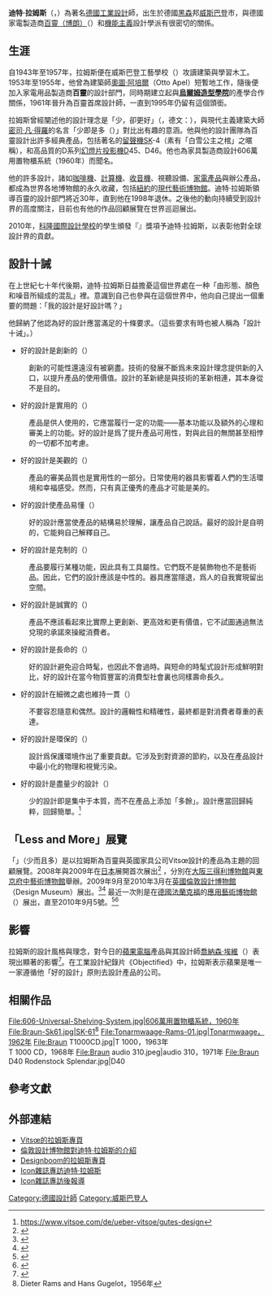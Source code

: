 {{Infobox person
| native_name               = {{lang|de|Dieter Rams}}
| name        = 迪特·拉姆斯
| honorific_suffix          =
| image       = Dieter-rams-boston2005-001.jpg
| alt         = 
| caption     = 迪特·拉姆斯在2005年博朗创新纪念展上
| birth_date  = {{Birth date and age|1932|05|20|df=y}}
| birth_place = [[德国|德国]][[黑森|黑森]][[威斯巴登|威斯巴登]]
| death_date  = 
| death_place = 
| residence                 =
| nationality = 德国
| other_names = 
| known_for   = [[德国博朗|德国博朗]]消费产品，Vitsœ 606万用置物柜系统
| occupation  = [[工业设计|工业设计]]
}}
'''迪特·拉姆斯'''（{{lang-de|Dieter Rams}}，{{bd|1932年|5月20日|}}）為著名[[德國|德國]][[工業設計|工業設計]]師，出生於德國[[黑森|黑森]]邦[[威斯巴登|威斯巴登]]市，與德國家電製造商[[百靈_(企業)|百靈（博朗）]]（{{lang|de|Braun}}）和[[功能主義|機能主義]]設計學派有很密切的關係。

== 生涯 ==
自1943年至1957年，拉姆斯便在威斯巴登工藝學校（{{lang|de|Werkkunstschule Wiesbaden}}）攻讀建築與學習木工。1953年至1955年，他曾為建築師[[奧圖·阿培爾|奧圖·阿培爾]]（Otto Apel）短暫地工作，隨後便加入家電用品製造商'''百靈'''的設計部門，同時期建立起與'''[[烏爾姆造型學院|烏爾姆造型學院]]'''的產學合作關係，1961年晉升為百靈首席設計師，一直到1995年仍留有這個頭銜。

拉姆斯曾經闡述他的設計理念是「少，卻更好」（{{lang|en|Less, but better}}，德文：{{lang|de|Weniger, aber besser}}），與現代主義建築大師[[密司·凡·得羅|密司·凡·得羅]]的名言「少即是多（{{lang|en|Less is more}}）」對比出有趣的意涵。他與他的設計團隊為百靈設計出許多經典產品，包括著名的[[留聲機|留聲機]]SK-4（素有「白雪公主之棺」之暱稱），和高品質的D系列[[幻燈片投影機|幻燈片投影機]]D45、D46。他也為家具製造商{{le|Vitsœ}}設計606萬用置物櫃系統（1960年）而聞名。

他的許多設計，諸如[[咖啡機|咖啡機]]、[[計算機|計算機]]、[[收音機|收音機]]、視聽設備、[[家電|家電產品]]與辦公產品，都成為世界各地博物館的永久收藏，包括[[紐約|紐約]]的[[現代藝術博物館|現代藝術博物館]]。迪特·拉姆斯領導百靈的設計部門將近30年，直到他在1998年退休。之後他的動向持續受到設計界的高度關注，目前也有他的作品回顧展覽在世界巡迴展出。

2010年，[[科隆國際設計學校|科隆國際設計學校]]的學生頒發『{{lang|de|Kölner Klopfer}}』獎項予迪特·拉姆斯，以表彰他對全球設計界的貢獻。

== 設計十誡 ==
在上世紀七十年代後期，迪特·拉姆斯日益擔憂這個世界處在一种「由形態、顏色和噪音所組成的混乱」裡。意識到自己也參與在這個世界中，他向自己提出一個重要的問題：「我的設計是好設計嗎？」

他歸納了他認為好的設計應當滿足的十條要求。（這些要求有時也被人稱為「設計十诫」。）

* 好的設計是創新的（{{lang|de|Gutes Design ist innovativ.}}）
:創新的可能性還遠沒有被窮盡。技術的發展不斷爲未來設計理念提供新的入口，以提升產品的使用價值。設計的革新總是與技術的革新相連，其本身從不是目的。

* 好的設計是實用的（{{lang|de|Gutes Design macht ein Produkt brauchbar.}}）
:產品是供人使用的，它應當履行一定的功能——基本功能以及額外的心理和審美上的功能。好的設計是爲了提升產品可用性，對與此目的無關甚至相悖的一切都不加考慮。

* 好的設計是美觀的（{{lang|de|Gutes Design ist ästhetisch.}}）
:產品的審美品質也是實用性的一部分。日常使用的器具影響着人們的生活環境和幸福感受。然而，只有真正優秀的產品才可能是美的。

* 好的設計使產品易懂（{{lang|de|Gutes Design macht ein Produkt verständlich.}}）
:好的設計應當使產品的結構易於理解，讓產品自己說話。最好的設計是自明的，它能夠自己解釋自己。

* 好的設計是克制的（{{lang|de|Gutes Design ist unaufdringlich.}}）
:產品要履行某種功能，因此具有工具屬性。它們既不是裝飾物也不是藝術品。因此，它們的設計應該是中性的。器具應當隱退，爲人的自我實現留出空間。

* 好的設計是誠實的（{{lang|de|Gutes Design ist ehrlich.}}）
:產品不應該看起來比實際上更創新、更高效和更有價值，它不試圖通過無法兌現的承諾來操縱消費者。

* 好的設計是長命的（{{lang|de|Gutes Design ist langlebig.}}）
:好的設計避免迎合時髦，也因此不會過時。與短命的時髦式設計形成鮮明對比，好的設計在當今物質豐富的消費型社會裏也同樣壽命長久。

* 好的設計在細微之處也維持一貫（{{lang|de|Gutes Design ist konsequent bis ins letzte Detail.}}）
:不要容忍隨意和偶然。設計的邏輯性和精確性，最終都是對消費者尊重的表達。

* 好的設計是環保的（{{lang|de|Gutes Design ist umweltfreundlich.}}）
:設計爲保護環境作出了重要貢獻。它涉及到對資源的節約，以及在產品設計中最小化的物理和視覺污染。

* 好的設計是盡量少的設計（{{lang|de|Gutes Design ist so wenig Design wie möglich.}}）
: 少的設計即是集中于本質，而不在產品上添加「多餘」。設計應當回歸純粹，回歸簡單。<ref>https://www.vitsoe.com/de/ueber-vitsoe/gutes-design</ref>

==「Less and More」展覽==
「{{lang|en|Less and More}}」（少而且多）是以拉姆斯為百靈與英國家具公司Vitsœ設計的產品為主題的回顧展覽。2008年與2009年在[[日本|日本]]展開首次展出<ref>{{cite web |url=http://www.vitsoe.com/en/gb/newsandevents/article/20 |title=Less and More: the design ethos of Dieter Rams in Japan |publisher=Vitsoe.com |date=2008-09-15 |accessdate=2010-06-30 |archive-date=2009-04-06 |archive-url=https://web.archive.org/web/20090406174729/http://www.vitsoe.com/en/gb/newsandevents/article/20 |dead-url=yes }}</ref> ，分別在[[大阪市|大阪]][[三得利博物館|三得利博物館]]與[[東京|東京]][[府中藝術博物館|府中藝術博物館]]舉辦。2009年9月至2010年3月在[[英國|英國]][[倫敦設計博物館|倫敦設計博物館]]（Design Museum）展出。<ref>{{cite web |url=http://www.vitsoe.com/en/gb/newsandevents/article/82 |title='Less and More' at London's Design Museum |publisher=Vitsoe.com |date=2009-12-04 |accessdate=2010-06-30 |archive-date=2009-11-21 |archive-url=https://web.archive.org/web/20091121125403/http://www.vitsoe.com/en/gb/newsandevents/article/82 |dead-url=yes }}</ref><ref>{{cite web |url=http://designmuseum.org/exhibitions/2009/2009-2009-dieter-rams |title=Less and More - The Design Ethos of Dieter Rams |publisher=Designmuseum.org |date=2009-11-18 |accessdate=2010-06-30 |archive-date=2010-03-30 |archive-url=https://web.archive.org/web/20100330052850/http://designmuseum.org/exhibitions/2009/2009-2009-dieter-rams |dead-url=yes }}</ref> 最近一次則是在[[德國|德國]][[法蘭克福|法蘭克福]]的[[應用藝術博物館|應用藝術博物館]]（{{lang|de|Museum für Angewandte Kunst}}）展出，直至2010年9月5號。<ref>{{cite web |url=http://www.vitsoe.com/en/gb/newsandevents/article/92 |title=Less and More in Frankfurt |publisher=Vitsoe.com |date=2010-04-19 |accessdate=2010-06-30 |archive-date=2010-05-11 |archive-url=https://web.archive.org/web/20100511044745/http://www.vitsoe.com/en/gb/newsandevents/article/92 |dead-url=yes }}</ref><ref>{{cite web |url=http://www.angewandtekunst-frankfurt.de/deutsch/05_rams.html |title=Less and More - Das Designethos von Dieter Rams [requires Flash |publisher=Angewandtekunst-frankfurt.de |date= |accessdate=2010-06-30 |archive-date=2010-05-13 |archive-url=https://web.archive.org/web/20100513180426/http://www.angewandtekunst-frankfurt.de/deutsch/05_rams.html |dead-url=yes }}</ref>

== 影響 ==
拉姆斯的設計風格與理念，對今日的[[蘋果電腦|蘋果電腦]]產品與其設計師[[喬納森·埃維|喬納森·埃維]]（{{lang|en|Jonathan Ive}}）表現出顯著的影響<ref>{{cite web|url=http://gizmodo.com/343641/1960s-braun-products-hold-the-secrets-to-apples-future |title=The Future Of Apple Is In 1960s Braun: 1960s Braun Products Hold the Secrets to Apple's Future |publisher=Gizmodo.com |date=2008-01-14 |accessdate=2010-06-30}}</ref>。在工業設計紀錄片《Objectified》中，拉姆斯表示蘋果是唯一一家遵循他「好的設計」原則去設計產品的公司。

== 相關作品 == 
<gallery mode=packed> 
File:606-Universal-Shelving-System.jpg|606萬用置物櫃系統，1960年
File:Braun-Sk61.jpg|SK-61<ref>Dieter Rams and Hans Gugelot，1956年</ref>
File:Tonarmwaage-Rams-01.jpg|Tonarmwaage，1962年
File:Braun T1000CD.jpg|T 1000，1963年<br/>T 1000 CD，1968年
File:Braun audio 310.jpeg|audio 310，1971年
File:Braun D40 Rodenstock Splendar.jpg|D40
</gallery>

== 參考文獻 ==

{{refs}}

== 外部連結 ==

* [http://www.vitsoe.com/en/gb/about/dieterrams Vitsœ的拉姆斯專頁]
* [http://designmuseum.org/design/dieter-rams 倫敦設計博物館對迪特·拉姆斯的介紹]
* [https://web.archive.org/web/20060616061959/http://www.designboom.com/eng/interview/rams.html Designboom的拉姆斯專頁]
* [https://web.archive.org/web/20100824003849/http://www.iconeye.com/index.php?view=article&catid=291:icon+010&layout=default&id=2323:dieter-rams--icon-010--february-2004&option=com_content Icon雜誌專訪迪特·拉姆斯]
* [https://web.archive.org/web/20110716232639/http://www.iconeye.com/index.php?option=com_content&view=article&catid=1:latest-news&id=4157:interview-with-dieter-rams Icon雜誌專訪後報導]
{{Authority control}}
{{DEFAULTSORT:Rams, Dieter}}

[[Category:德國設計師|Category:德國設計師]]
[[Category:威斯巴登人|Category:威斯巴登人]]